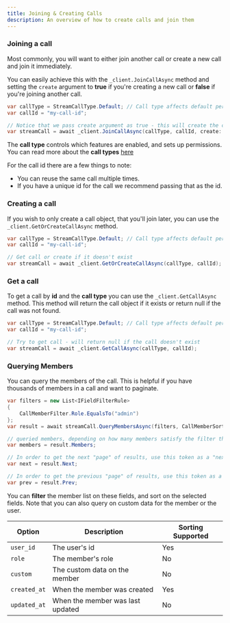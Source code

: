 ```yaml
---
title: Joining & Creating Calls
description: An overview of how to create calls and join them
---
```


### Joining a call

Most commonly, you will want to either join another call or create a new call and join it immediately.

You can easily achieve this with the `_client.JoinCallAsync` method and setting the `create` argument to **true** if you're creating a new call or **false** if you're joining another call.

```csharp
var callType = StreamCallType.Default; // Call type affects default permissions
var callId = "my-call-id";

// Notice that we pass create argument as true - this will create the call if it doesn't already exist
var streamCall = await _client.JoinCallAsync(callType, callId, create: true, ring: true, notify: false);
```

The **call type** controls which features are enabled, and sets up permissions. You can read more about the **call types** [here](../03-guides/05-call-types.mdx)

For the call id there are a few things to note:

* You can reuse the same call multiple times.
* If you have a unique id for the call we recommend passing that as the id.

### Creating a call

If you wish to only create a call object, that you'll join later, you can use the `_client.GetOrCreateCallAsync` method.

```csharp
var callType = StreamCallType.Default; // Call type affects default permissions
var callId = "my-call-id";

// Get call or create if it doesn't exist
var streamCall = await _client.GetOrCreateCallAsync(callType, callId);
```

### Get a call

To get a call by **id** and the **call type** you can use the `_client.GetCallAsync` method. This method will return the call object if it exists or return null if the call was not found.

```csharp
var callType = StreamCallType.Default; // Call type affects default permissions
var callId = "my-call-id";

// Try to get call - will return null if the call doesn't exist
var streamCall = await _client.GetCallAsync(callType, callId);
```

### Querying Members

You can query the members of the call. This is helpful if you have thousands of members in a call and want to paginate.

```csharp
var filters = new List<IFieldFilterRule>
{
    CallMemberFilter.Role.EqualsTo("admin")
};
var result = await streamCall.QueryMembersAsync(filters, CallMemberSort.OrderByDescending(CallMemberSortField.LastActive), limit: 25);

// queried members, depending on how many members satisfy the filter this can be only a subset or a single "page" of results
var members = result.Members;

// In order to get the next "page" of results, use this token as a "next" argument in the QueryMembersAsync method
var next = result.Next;

// In order to get the previous "page" of results, use this token as a "prev" argument in the QueryMembersAsync method
var prev = result.Prev;
```

You can **filter** the member list on these fields, and sort on the selected fields.
Note that you can also query on custom data for the member or the user.

| Option | Description | Sorting Supported |
| --- | --- | --- |
| `user_id` | The user's id | Yes |
| `role` | The member's role | No |
| `custom` | The custom data on the member | No |
| `created_at` | When the member was created | Yes |
| `updated_at` | When the member was last updated | No |


